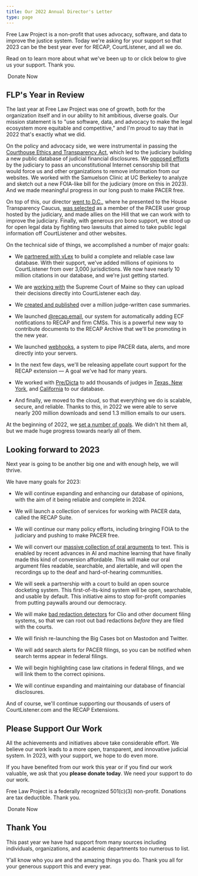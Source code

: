 ```yaml
---
title: Our 2022 Annual Director's Letter
type: page
---
```




<p className="lead">Free Law Project is a non-profit that uses advocacy, software, and data to improve the justice system. Today we're asking for your support so that 2023 can be the best year ever for RECAP, CourtListener, and all we do.</p>


Read on to learn more about what we've been up to or click below to give us your support. Thank you.

<RedButton href="https://www.courtlistener.com/donate/?referrer=2022-first-button" size="lg" extraClasses="inline-flex"><HeartIcon className="flex-shrink-0 h-5 w-5" aria-hidden="true"/>&nbsp;Donate Now</RedButton>


## FLP's Year in Review

The last year at Free Law Project was one of growth, both for the organization itself and in our ability to hit ambitious, diverse goals. Our mission statement is to "use software, data, and advocacy to make the legal ecosystem more equitable and competitive," and I'm proud to say that in 2022 that's exactly what we did.

On the policy and advocacy side, we were instrumental in passing the [Courthouse Ethics and Transparency Act][ceta], which led to the judiciary building a new public database of judicial financial disclosures. We [opposed efforts][sec] by the judiciary to pass an unconstitutional Internet censorship bill that would force us and other organizations to remove information from our websites. We worked with the Samuelson Clinic at UC Berkeley to analyze and sketch out a new FOIA-like bill for the judiciary (more on this in 2023). And we made meaningful progress in our long push to make PACER free.

On top of this, our director [went to D.C.][dc], where he presented to the House Transparency Caucus, [was selected][ug] as a member of the PACER user group hosted by the judiciary, and made allies on the Hill that we can work with to improve the judiciary. Finally, with generous pro bono support, we stood up for open legal data by fighting two lawsuits that aimed to take public legal information off CourtListener and other websites.

On the technical side of things, we accomplished a number of major goals:

 - We [partnered with vLex][vlex] to build a complete and reliable case law database. With their support, we've added millions of opinions to CourtListener from over 3,000 jurisdictions. We now have nearly 10 million citations in our database, and we're just getting started.

 - We are [working with][dash] the Supreme Court of Maine so they can upload their decisions directly into CourtListener each day.

 - We [created and published][parentheticals] over a million judge-written case summaries.

 - We launched [@recap.email][re], our system for automatically adding ECF notifications to RECAP and firm CMSs. This is a powerful new way to contribute documents to the RECAP Archive that we'll be promoting in the new year.

 - We launched [webhooks][wh], a system to pipe PACER data, alerts, and more directly into your servers.

 - In the next few days, we'll be releasing appellate court support for the RECAP extension — A goal we've had for many years.

 - We worked with [Pre/Dicta][pd] to add thousands of judges in [Texas, New York][judge-db2], and [California][judge-db1] to our database.

 - And finally, we moved to the cloud, so that everything we do is scalable, secure, and reliable. Thanks to this, in 2022 we were able to serve nearly 200 million downloads and send 1.3 million emails to our users.

At the beginning of 2022, we [set a number of goals][goals]. We didn't hit them all, but we made huge progress towards nearly all of them.


## Looking forward to 2023

Next year is going to be another big one and with enough help, we will thrive.

We have many goals for 2023:

 - We will continue expanding and enhancing our database of opinions, with the aim of it being reliable and complete in 2024.

 - We will launch a collection of services for working with PACER data, called the RECAP Suite.

 - We will continue our many policy efforts, including bringing FOIA to the judiciary and pushing to make PACER free.

 - We will convert our [massive collection of oral arguments][oa] to text. This is enabled by recent advances in AI and machine learning that have finally made this kind of conversion affordable. This will make our oral argument files readable, searchable, and alertable, and will open the recordings up to the deaf and hard-of-hearing communities.

 - We will seek a partnership with a court to build an open source docketing system. This first-of-its-kind system will be open, searchable, and usable by default. This initiative aims to stop for-profit companies from putting paywalls around our democracy.

 - We will make [bad redaction detectors][xray] for Clio and other document filing systems, so that we can root out bad redactions _before_ they are filed with the courts.

 - We will finish re-launching the Big Cases bot on Mastodon and Twitter.

 - We will add search alerts for PACER filings, so you can be notified when search terms appear in federal filings.

 - We will begin highlighting case law citations in federal filings, and we will link them to the correct opinions.

- We will continue expanding and maintaining our database of financial disclosures.

And of course, we'll continue supporting our thousands of users of CourtListener.com and the RECAP Extensions.


## Please Support Our Work

All the achievements and initiatives above take considerable effort. We believe our work leads to a more open, transparent, and innovative judicial system. In 2023, with your support, we hope to do even more.

If you have benefited from our work this year or if you find our work valuable, we ask that you **please donate today**. We need your support to do our work.

Free Law Project is a federally recognized 501(c)(3) non-profit. Donations are tax deductible. Thank you.


<RedButton href="https://www.courtlistener.com/donate/?referrer=2022-second-button" size="lg" extraClasses="inline-flex"><HeartIcon className="flex-shrink-0 h-5 w-5" aria-hidden="true"/>&nbsp;Donate Now</RedButton>


## Thank You <i className="fa fa-heart-o"></i>

This past year we have had support from many sources including individuals, organizations, and academic departments too numerous to list.

Y’all know who you are and the amazing things you do. Thank you all for your generous support this and every year.

[xray]: /projects/x-ray/
[ceta]: https://ross.house.gov/media/press-releases/president-biden-signs-law-ross-bill-enhance-judicial-ethics-and-transparency
[re]: https://www.courtlistener.com/help/recap/email/
[vlex]: /2022/08/22/vlex-partnership/
[dash]: /2022/08/02/maine-supreme-and-tennessee-workers-comp
[judge-db1]: /2022/04/19/california-judge-database
[judge-db2]: /2022/11/03/texas-and-new-york-judge-database
[doc]: /projects/doctor
[parentheticals]: /2022/03/17/summarizing-important-cases/
[sec]: https://twitter.com/FreeLawProject/status/1601011543344152577
[ug]: https://twitter.com/FreeLawProject/status/1575206978342658048
[dc]: https://twitter.com/FreeLawProject/status/1572375504610824192
[goals]: https://twitter.com/FreeLawProject/status/1479157631671365637
[oa]: https://www.courtlistener.com/audio/
[wh]: https://www.courtlistener.com/help/api/webhooks/
[pd]: www.pre-dicta.com